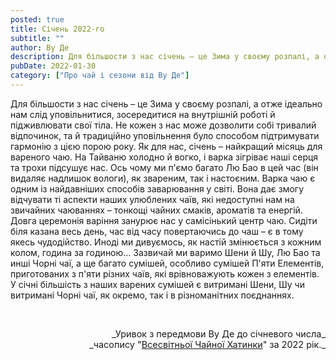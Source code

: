 ```yaml
---
posted: true
title: Січень 2022-го
subtitle: ""
author: Ву Де
description: Для більшости з нас січень – це Зима у своєму розпалі, а отже ідеально нам слід уповільнитися, зосередитися на внутрішній роботі й підживлювати свої тіла...
pubDate: 2022-01-30
category: ["Про чай і сезони від Ву Де"]
---
```


Для більшости з нас січень – це Зима у своєму розпалі, а отже ідеально нам слід уповільнитися, зосередитися на внутрішній роботі й підживлювати свої тіла. Не кожен з нас може дозволити собі тривалий відпочинок, та й традиційно уповільнення було способом підтримувати гармонію з цією порою року. Як для нас, січень – найкращий місяць для вареного чаю. На Тайваню холодно й вогко, і варка зігріває наші серця та трохи підсушує нас. Ось чому ми п'ємо багато Лю Бао в цей час (він видаляє надлишок вологи), як звареним, так і настоєним. Варка чаю є одним із найдавніших способів заварювання у світі. Вона дає змогу відчувати ті аспекти наших улюблених чаїв, які недоступні нам на звичайних чаюваннях – тонкощі чайних смаків, ароматів та енергій. Довга церемонія варіння занурює нас у самісінький центр чаю. Сидіти біля казана весь день, час від часу повертаючись до чаш – є в тому якесь чудодійство. Иноді ми дивуємось, як настій змінюється з кожним колом, година за годиною… Зазвичай ми варимо Шени й Шу, Лю Бао та инші Чорні чаї, а ще багато сумішей, особливо сумішей П'яти Елементів, приготованих з п'яти різних чаїв, які врівноважують кожен з елементів. У січні більшість з наших варених сумішей є витримані Шени, Шу чи витримані Чорні чаї, як окремо, так і в різноманітних поєднаннях.

<p>&nbsp;</p>
<p align="right" style="font-size: 0.9rem;">_Уривок з передмови Ву Де до січневого числа_<br />_часопису "<a href="http://www.globalteahut.org/" target="_blank" rel="noopener noreferrer">Всесвітньої Чайної Хатинки</a>" за 2022 рік._</p>